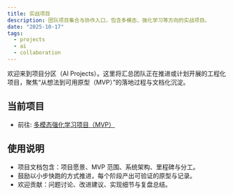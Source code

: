 ```yaml
---
title: 实战项目
description: 团队项目集合与协作入口，包含多模态、强化学习等方向的实战项目。
date: "2025-10-17"
tags:
  - projects
  - ai
  - collaboration
---
```


欢迎来到项目分区（AI Projects）。这里将汇总团队正在推进或计划开展的工程化项目，聚焦“从想法到可用原型（MVP）”的落地过程与文档化沉淀。

## 当前项目

- 前往: [多模态强化学习项目（MVP）](./multimodal-rl/)

## 使用说明

- 项目文档包含：项目愿景、MVP 范围、系统架构、里程碑与分工。
- 鼓励以小步快跑的方式推进，每个阶段产出可验证的原型与记录。
- 欢迎贡献：问题讨论、改进建议、实现细节与复盘总结。
